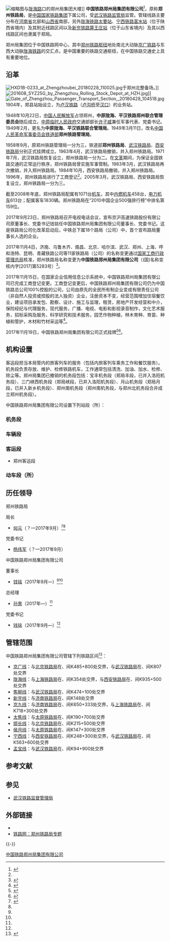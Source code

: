 {{Infobox_Company 
| company_name = 中国铁路郑州局集团有限公司
| company_name_en =
| company_logo = [[File:China_Railways.svg|60px]]]]
| company_type = 国有独资企业
| company_slogan = 
| abbreviated_name = 
| local_code_name = CN
| local_code = 91410000169994215P
| foundation =2017年
| location ={{CHN}}[[河南省|河南省]][[郑州市|郑州市]][[二七区|二七区]]陇海中路106号
| key_people = 董事长：[[孙景|孙景]]
| area_served = [[河南省|河南省]]中北部、[[山西省|山西省]]南部、[[陕西省|陕西省]]局部、[[山东省|山东省]]局部铁路运输及其相关产业
| sales =
| profit =
| asset =
| capital =
| revenue =
| operating_income=
| total_asset =
| net_asset =
| market_value =
| subsid =
| num_employees = 
| industry = 铁路运输
| services = 铁路客运、铁路货运
| owner = [[中国国家铁路集团|中国国家铁路集团]]
| homepage = http://zztlj.com/
}}
[[File:20201030_CR_Zhengzhou_Headquarter.jpg|缩略图]]与[[陇海路_(郑州)|陇海路]]口的郑州局集团大楼]]
'''中国铁路郑州局集团有限公司'''<ref name="公司化改革">{{cite web|author1=徐书婷|title=铁路局公司制改革:四地负责人从局长变成董事长|url=http://m.guancha.cn/politics/2017_10_22_431855.shtml|website=观察者网|accessdate=2017-10-22|location=上海|language=zh-cn|archive-date=2020-11-21|archive-url=https://web.archive.org/web/20201121113446/https://m.guancha.cn/politics/2017_10_22_431855.shtml}}</ref>，原称'''郑州铁路局'''，是[[中国国家铁路集团|中国国家铁路集团]]下属公司，受[[武汉铁路监督管理局|武汉铁路监管局]]监管。管辖线路主要分布在[[河南省|河南省]]北部和[[山西省|山西省]]南部，另外[[陇海铁路|陇海铁路]][[太要站|太要站]]、[[宁西铁路|宁西铁路]][[富水站_(中国)|富水站]]（位于陕西省境内）及其附近线路区间以及[[新兖铁路|新兖铁路]][[算王庄站|算王庄站]]（位于山东省境内）及其以西线路区间也隶属于郑局。

郑州局集团位于中国铁路网中心，其中[[郑州铁路枢纽|郑州铁路枢纽]]地处南北大动脉[[京广铁路|京广铁路]]与东西大动脉[[陇海铁路|陇海铁路]]的交汇点，是中国重要的铁路交通枢纽，在中国铁路交通史上具有重要地位。

==沿革==
[[File:HXD1B-0233_at_Zhengzhoubei_20180228_110025.jpg|thumb]]于郑州北整备场。]]
[[File:201608_SYZ25G_by_Zhengzhou_Rolling_Stock_Depot_at_HZH.jpg|thumb]]]]
[[File:Gate_of_Zhengzhou_Passenger_Transport_Section,_20180428_104518.jpg|thumb]]
1904年，郑县站始设立，为[[卢汉铁路|卢汉铁路]]（[[卢沟桥|卢沟桥]]至[[汉口|汉口]]）的业务站。

1948年10月22日，[[中国人民解放军|中国人民解放军]]占领郑州，'''中原陇海、平汉铁路郑州联合管理委员会'''随后成立。[[中原临时人民政府|中原临时人民政府]]交通部部长[[许子威|许子威]]兼任军事代表、党委书记。1949年2月，更名为'''中原陇海、平汉铁路联合管理局'''。1949年3月11日，改名[[中国人民革命军事委员会铁道部|中国人民革命军事委员会铁道部]]'''郑州铁路管理局'''。

1958年9月，原郑州铁路管理局一分为三，铁道部'''郑州铁路局'''、[[武汉铁路局|武汉铁路局]]、[[西安铁路局|西安铁路局]]分别正式挂牌成立。1963年4月，武汉铁路局撤销，并入郑州铁路局。1971年7月，武汉铁路局恢复设立，郑州铁路局一分为二。在[[文革|文革]]期间，为保证全国铁路交通的正常运行秩序，郑州铁路局曾实施军事管制。1983年3月，武汉铁路局再次撤销，并入郑州铁路局。1984年10月，西安铁路局撤销，并入郑州铁路局。1996年，郑州铁路局进行了工商登记<ref name=guapai/>。2005年3月，武汉铁路局、西安铁路局恢复设立，郑州铁路局一分为三。

截至2008年年底，郑州铁路局配属有1071台[[铁路机车|机车]]，其中[[内燃机车|内燃机车]]458台，[[电力机车|电力机车]]613台；配属客车1830辆。郑州铁路局在“2010中国企业500强排行榜”中排名第159位。

2017年9月23日，郑州铁路局召开电视电话会议，宣布京沪高速铁路股份有限公司原董事长、党委书记钱铭任中国铁路郑州局集团有限公司董事长、党委书记。这是铁路局公司化改革启动后，中铁总下属18个路局（公司）中，首个宣布路局董事长人选的企业。

2017年11月4日，济南、乌鲁木齐、南昌、北京、哈尔滨、武汉、郑州、上海、呼和浩特、昆明、青藏铁路公司等11家铁路局（公司）的名称变更通过[[国家工商行政管理总局|国家工商行政管理总局]]核准，郑州铁路局名称变更为'''中国铁路郑州局集团有限公司'''（(国)名称变核内字[2017]第5283号）<ref>{{Cite web |url =http://www.thepaper.cn/newsDetail_forward_1851596 |title =15家铁路局将集体变身集团公司：名称变更已通过核准 |author = |date =2017-11-06 |publisher =澎湃新闻 |language = |accessdate = |quote = |archive-date =2017-11-06 |archive-url =https://web.archive.org/web/20171106120227/http://www.thepaper.cn/newsDetail_forward_1851596 |dead-url =no }}</ref>。

2017年11月15日，在国家企业信用信息公示系统中，中国铁路郑州局集团有限公司已完成工商登记变更。工商登记变更后，中国铁路郑州局集团有限公司仍为中国铁路总公司100%控股的公司，公司由原先的全民所有制企业变成有限责任公司（非自然人投资或控股的法人独资）企业，注册资本不变，经营范围增加住宿餐饮业，建设项目承发包、勘察、设计、施工与监理，租赁，房地产开发经营和中介，保险经纪与代理服务，现代服务，广播、电视、电影和影视录音制作，文化艺术服务，招标采购及服务，科学研究和技术服务，园艺作物种植，林木育种、育苗、种植和管护，木材和竹材采运等<ref name=wu>{{Cite web|url = http://www.thepaper.cn/newsDetail_forward_1865510|title = 北京济南等14家铁路局正式变身路局集团：完成工商登记变更|author = |date = 2017-11-15|publisher = 澎湃新闻|language = |accessdate = |quote = |archive-date = 2017-11-16|archive-url = https://web.archive.org/web/20171116191405/http://www.thepaper.cn/newsDetail_forward_1865510|dead-url = no}}</ref>。

2017年11月19日，中国铁路郑州局集团有限公司正式挂牌<ref>{{Cite web |url = http://www.thepaper.cn/newsDetail_forward_1870782 |title = 18个铁路局已改制为铁路局集团有限公司，今日正式挂牌 |author = |date = 2017-11-19 |publisher = 澎湃新闻 |language = |accessdate = |quote = |archive-date = 2017-11-19 |archive-url = https://web.archive.org/web/20171119172031/http://www.thepaper.cn/newsDetail_forward_1870782 |dead-url = no }}</ref><ref name=guapai>{{Cite web |url = http://finance.ifeng.com/a/20171119/15803099_0.shtml |title = 18家铁路局集团改制后集中挂牌！附主要领导人简历 |author = |date = 2017-11-19 |publisher = 凤凰网 |language = |accessdate = |quote = |archive-date = 2017-11-19 |archive-url = https://web.archive.org/web/20171119082720/http://finance.ifeng.com/a/20171119/15803099_0.shtml |dead-url = no }}</ref>。

== 机构设置 ==
客运段担当本局管内的旅客列车的服务（包括内旅客列车乘务工作和餐饮服务）。机务段负责存放、维护、检修铁路机车，工作通常包括清洗、加油、加水、检修、除尘等。郑州局集团已撤销的机务段包括：宝丰机务段（郑局丰段，已并入洛阳机务段）、三门峡西机务段（郑局峡段，已并入洛阳机务段）、月山机务段（郑局月段，已并入新乡机务段）、郑州南机务段（郑州南机务段，与郑州北机务段合并成立郑州机务段）。

中国铁路郑州局集团有限公司设置下列站段（所）：
=== 机务段 ===
{{columns-list|2|
*郑州机务段（郑局郑段）
*洛阳机务段（郑局洛段）
*新乡机务段（郑局乡段）
}}


=== 车辆段 ===
{{columns-list|2|
*郑州车辆段（郑局郑段）
*洛阳车辆段（郑局郑段（洛））
*新乡车辆段（郑局郑段（乡））
}}

=== 客运段 ===
* 郑州客运段

=== 动车段（所） ===
{{columns-list|2|
*[[郑州动车段|郑州动车段（郑州东动车运用所）]]
*郑州动车运用所
*郑州南动车运用所
}}

==历任领导==
;郑州铁路局
{{col-begin}}
{{col-2}}
; 局长
*[[何元|何元]]（？—2017年9月）<ref name=elyq>{{Cite web |url = http://news.eastday.com/c/20171022/u1a13364795.html |title = 铁路局公司制改革密集启动：四地负责人从局长变成董事长 |author = |date = 2017-10-22 |publisher = 东方网 |language = |accessdate = |quote = |archive-date = 2017-11-14 |archive-url = https://web.archive.org/web/20171114202726/http://news.eastday.com/c/20171022/u1a13364795.html |dead-url = no }}</ref><ref name=wu/>
{{col-2}}
; 党委书记
*[[杨伟军_(1962年1月)|杨伟军]]（？—2017年9月）
{{col-end}}

;中国铁路郑州局集团有限公司
{{col-begin}}
{{col-3}}
; 董事长
*[[钱铭|钱铭]]（2017年9月—）<ref name=elyq/><ref name=wu/>
{{col-3}}
; 总经理
*[[孙景|孙景]]（2017年—）<ref name=wu/>
{{col-3}}
; 党委书记
*[[钱铭|钱铭]]（2017年9月—）<ref name=elyq/>
{{col-end}}

==管辖范围==
中国铁路郑州局集团有限公司管辖下列铁路区间<ref>{{cite web|title =中华人民共和国铁道部郑州铁路局概况|url =http://www.china-mor.gov.cn/zzjg/zzjg_tlj_zz.html|accessdate =2009-11-01|deadurl =yes|archiveurl =https://web.archive.org/web/20100505081521/http://www.china-mor.gov.cn/zzjg/zzjg_tlj_zz.html|archivedate =2010-05-05}}</ref>：
*[[京广铁路|京广线]]：与[[中国铁路北京局集团|北京铁路局]]在{{站|柏庄}}、{{站|安阳}}间K485+800处交界，与[[中国铁路武汉局集团|武汉铁路局]]在{{站|小商桥}}、{{站|孟庙}}间K807处交界
*[[陇海铁路|陇海线]]：与[[中国铁路上海局集团|上海铁路局]]在{{站|虞城縣}}、{{站|张阁庄}}间K354处交界，与[[中国铁路西安局集团|西安铁路局]]在{{站|太要}}、{{站|潼关}}间K935+500处交界
*[[焦柳铁路|焦柳线]]：与[[中国铁路武汉局集团|武汉铁路局]]在{{站|耿坡}}、{{站|郜营}}间K474+100处交界
*[[新兖铁路|新兖线]]：与[[中国铁路济南局集团|济南铁路局]]在{{站|算王庄}}、{{站|菏泽南}}间K148处交界
*[[京九铁路|京九线]]：与[[中国铁路济南局集团|济南铁路局]]在{{站|曹县}}、{{站|梁堤头}}间K650+333处交界，与[[中国铁路上海局集团|上海铁路局]]在{{站|木兰}}、{{站|王楼}}间K718+300处交界
*[[太焦铁路|太焦线]]：与[[中国铁路太原局集团|太原铁路局]]在{{站|夏店}}、{{站|大平}}间K190+700处交界
*[[邯长铁路|邯长线]]：与[[中国铁路北京局集团|北京铁路局]]在{{站|长治北}}、{{站|北舍}}间K215+500处交界
*[[侯月铁路|侯月线]]：与[[中国铁路太原局集团|太原铁路局]]在{{站|嘉峰}}、{{站|端氏}}间K147+300处交界
*[[宁西铁路|宁西线]]：与[[中国铁路西安局集团|西安铁路局]]在{{站|商南}}、{{站|富水}}间K248+300处交界，与[[中国铁路武汉局集团|武汉铁路局]]在{{站|李家湾}}、{{站|小林}}间K563+600处交界
*[[孟宝铁路|孟宝线]]：与[[中国铁路武汉局集团|武汉铁路局]]在{{站|宝丰}}、{{站|余官营}}间K94+900处交界

== 参考文献 ==
{{Reflist|2}}

== 参见 ==
*[[武汉铁路监督管理局|武汉铁路监督管理局]]

==外部链接==
*{{weibo|zztlj}}
*[http://www.tielu.cn/zhengzhou/ 铁路网：郑州铁路局专题]{{Wayback|url=http://www.tielu.cn/zhengzhou/ |date=20171107031936 }}

{{-}}
{{郑州铁路枢纽}}
{{中国国家铁路集团有限公司}}
{{中国铁路郑州局集团有限公司}}
[[Category:中国铁路郑州局集团有限公司|]]